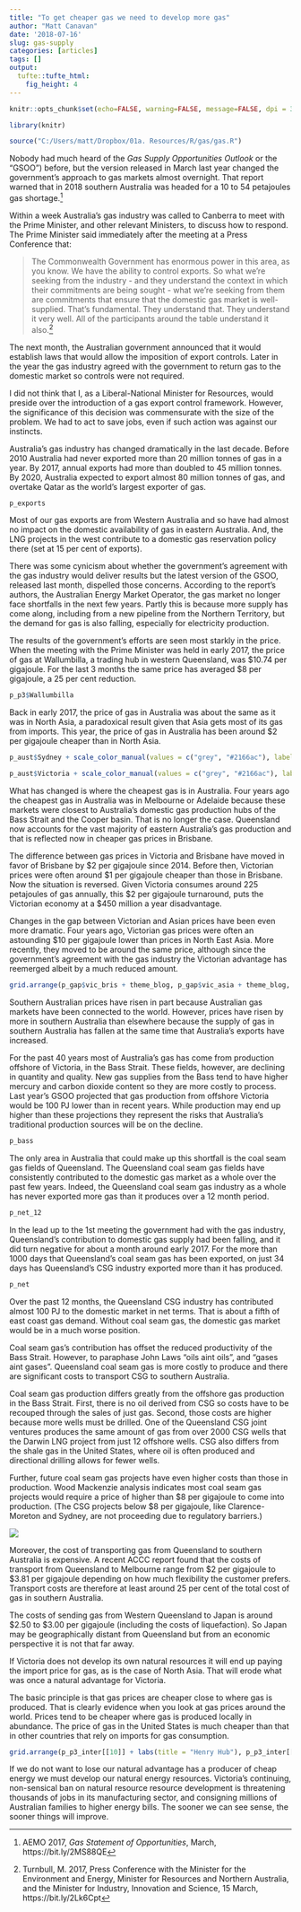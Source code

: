 ```yaml
---
title: "To get cheaper gas we need to develop more gas"
author: "Matt Canavan"
date: '2018-07-16'
slug: gas-supply
categories: [articles]
tags: []
output:
  tufte::tufte_html: 
    fig_height: 4  
---
```


```r

knitr::opts_chunk$set(echo=FALSE, warning=FALSE, message=FALSE, dpi = 300, fig.height = 4)

library(knitr)

source("C:/Users/matt/Dropbox/01a. Resources/R/gas/gas.R")
```

Nobody had much heard of the *Gas Supply Opportunities Outlook* or the "GSOO") before, but the version released in March last year changed the government's approach to gas markets almost overnight. That report warned that in 2018 southern Australia was headed for a 10 to 54 petajoules gas shortage.[^gsoo]

Within a week Australia's gas industry was called to Canberra to meet with the Prime Minister, and other relevant Ministers, to discuss how to respond. The Prime Minister said immediately after the meeting at a Press Conference that:

> The Commonwealth Government has enormous power in this area, as you know. We have the ability to control exports. So what we're seeking from the industry - and they understand the context in which their commitments are being sought - what we're seeking from them are commitments that ensure that the domestic gas market is well-supplied. That's fundamental. They understand that. They understand it very well. All of the participants around the table understand it also.[^pm]

The next month, the Australian government announced that it would establish laws that would allow the imposition of export controls. Later in the year the gas industry agreed with the government to return gas to the domestic market so controls were not required. 

I did not think that I, as a Liberal-National Minister for Resources, would preside over the introduction of a gas export control framework. However, the significance of this decision was commensurate with the size of the problem. We had to act to save jobs, even if such action was against our instincts.

Australia's gas industry has changed dramatically in the last decade. Before 2010 Australia had never exported more than 20 million tonnes of gas in a year. By 2017, annual exports had more than doubled to 45 million tonnes. By 2020, Australia expected to export almost 80 million tonnes of gas, and overtake Qatar as the world's largest exporter of gas. 

```r
p_exports
```


Most of our gas exports are from Western Australia and so have had almost no impact on the domestic availability of gas in eastern Australia. And, the LNG projects in the west contribute to a domestic gas reservation policy there (set at 15 per cent of exports).  

There was some cynicism about whether the government's agreement with the gas industry would deliver results but the latest version of the GSOO, released last month, dispelled those concerns. According to the report's authors, the Australian Energy Market Operator, the gas market no longer face shortfalls in the next few years. Partly this is because more supply has come along, including from a new pipeline from the Northern Territory, but the demand for gas is also falling, especially for electricity production. 

The results of the government's efforts are seen most starkly in the price. When the meeting with the Prime Minister was held in early 2017, the price of gas at Wallumbilla, a trading hub in western Queensland, was \$10.74 per gigajoule. For the last 3 months the same price has averaged \$8 per gigajoule, a 25 per cent reduction. 

```r
p_p3$Wallumbilla
```

Back in early 2017, the price of gas in Australia was about the same as it was in North Asia, a paradoxical result given that Asia gets most of its gas from imports. This year, the price of gas in Australia has been around $2 per gigajoule cheaper than in North Asia.

```r
p_aust$Sydney + scale_color_manual(values = c("grey", "#2166ac"), labels = c("North East Asia", "Sydney")) 
```

```r
p_aust$Victoria + scale_color_manual(values = c("grey", "#2166ac"), labels = c("North East Asia", "Victoria"))  
```

What has changed is where the cheapest gas is in Australia. Four years ago the cheapest gas in Australia was in Melbourne or Adelaide because these markets were closest to Australia's domestic gas production hubs of the Bass Strait and the Cooper basin. That is no longer the case. Queensland now accounts for the vast majority of eastern Australia's gas production and that is reflected now in cheaper gas prices in Brisbane. 

The difference between gas prices in Victoria and Brisbane have moved in favor of Brisbane by \$2 per gigajoule since 2014. Before then, Victorian prices were often around \$1 per gigajoule cheaper than those in Brisbane. Now the situation is reversed. Given Victoria consumes around 225 petajoules of gas annually, this \$2 per gigajoule turnaround, puts the Victorian economy at a \$450 million a year disadvantage. 

Changes in the gap between Victorian and Asian prices have been even more dramatic. Four years ago, Victorian gas prices were often an astounding $10 per gigajoule lower than prices in North East Asia. More recently, they moved to be around the same price, although since the government's agreement with the gas industry the Victorian advantage has reemerged albeit by a much reduced amount.

```r
grid.arrange(p_gap$vic_bris + theme_blog, p_gap$vic_asia + theme_blog, ncol = 2) 
```

Southern Australian prices have risen in part because Australian gas markets have been connected to the world. However, prices have risen by more in southern Australia than elsewhere because the supply of gas in southern Australia has fallen at the same time that Australia's exports have increased. 

For the past 40 years most of Australia's gas has come from production offshore of Victoria, in the Bass Strait. These fields, however, are declining in quantity and quality. New gas supplies from the Bass tend to have higher mercury and carbon dioxide content so they are more costly to process. Last year's GSOO projected that gas production from offshore Victoria would be 100 PJ lower than in recent years. While production may end up higher than these projections they represent the risks that Australia's traditional production sources will be on the decline. 

``` r
p_bass
```

The only area in Australia that could make up this shortfall is the coal seam gas fields of Queensland. The Queensland coal seam gas fields have consistently contributed to the domestic gas market as a whole over the past few years. Indeed, the Queensland coal seam gas industry as a whole has never exported more gas than it produces over a 12 month period. 

```r
p_net_12  
```

In the lead up to the 1st meeting the government had with the gas industry, Queensland's contribution to domestic gas supply had been falling, and it did turn negative for about a month around early 2017. For the more than 1000 days that Queensland's coal seam gas has been exported, on just 34 days has Queensland's CSG industry exported more than it has produced. 

```r
p_net 
```

Over the past 12 months, the Queensland CSG industry has contributed almost 100 PJ to the domestic market in net terms. That is about a fifth of east coast gas demand. Without coal seam gas, the domestic gas market would be in a much worse position. 

Coal seam gas's contribution has offset the reduced productivity of the Bass Strait. However, to paraphase John Laws "oils aint oils", and "gases aint gases". Queensland coal seam gas is more costly to produce and there are significant costs to transport CSG to southern Australia.

Coal seam gas production differs greatly from the offshore gas production in the Bass Strait. First, there is no oil derived from CSG so costs have to be recouped through the sales of just gas. Second, those costs are higher because more wells must be drilled. One of the Queensland CSG joint ventures produces the same amount of gas from over 2000 CSG wells that the Darwin LNG project from just 12 offshore wells. CSG also differs from the shale gas in the United States, where oil is often produced and directional drilling allows for fewer wells. 

Further, future coal seam gas projects have even higher costs than those in production. Wood Mackenzie analysis indicates most  coal seam gas projects would require a price of higher than \$8 per gigajoule to come into production. (The CSG projects below \$8 per gigajoule, like Clarence-Moreton and Sydney, are not proceeding due to regulatory barriers.)

![](img/costs.png)

Moreover, the cost of transporting gas from Queensland to southern Australia is expensive. A recent ACCC report found that the costs of transport from Queensland to Melbourne range from \$2 per gigajoule to \$3.81 per gigajoule depending on how much flexibility the customer prefers. Transport costs are therefore at least around 25 per cent of the total cost of gas in southern Australia. 

The costs of sending gas from Western Queensland to Japan is around \$2.50 to \$3.00 per gigajoule (including the costs of liquefaction). So Japan may be geographically distant from Queensland but from an economic perspective it is not that far away. 

If Victoria does not develop its own natural resources it will end up paying the import price for gas, as is the case of North Asia. That will erode what was once a natural advantage for Victoria.

The basic principle is that gas prices are cheaper close to where gas is produced. That is clearly evidence when you look at gas prices around the world. Prices tend to be cheaper where gas is produced locally in abundance. The price of gas in the United States is much cheaper than that in other countries that rely on imports for gas consumption.  

```r
grid.arrange(p_p3_inter[[10]] + labs(title = "Henry Hub"), p_p3_inter[[11]], p_p3_inter[[13]] + labs(title = "Singapore Sling"), p_p3_inter[[12]] + labs(title = "Japan"), ncol = 2)
```

If we do not want to lose our natural advantage has a producer of cheap energy we must develop our natural energy resources. Victoria's continuing, non-sensical ban on natural resource resource development is threatening thousands of jobs in its manufacturing sector, and consigning millions of Australian families to higher energy bills. The sooner we can see sense, the sooner things will improve.

[^gsoo]: AEMO 2017, *Gas Statement of Opportunities*, March, https://bit.ly/2MS88QE

[^pm]: Turnbull, M. 2017, Press Conference with the Minister for the Environment and Energy, Minister for Resources and Northern Australia, and the Minister for Industry, Innovation and Science, 15 March, https://bit.ly/2Lk6Cpt

